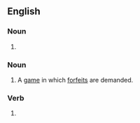 ==English==

===Noun===
{{head|en|noun form}}

# {{plural of|forfeit|lang=en}}

===Noun===
{{en-noun|-}}

# A [[game]] in which [[forfeit]]s are demanded.

===Verb===
{{head|en|verb form}}

# {{en-third-person singular of|forfeit}}